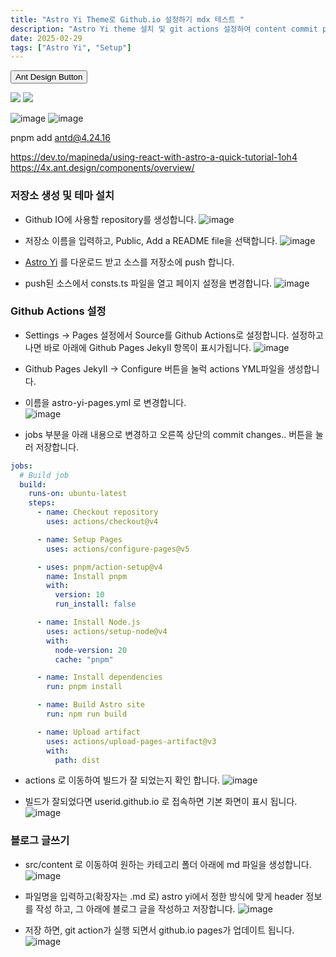 ```yaml
---
title: "Astro Yi Theme로 Github.io 설정하기 mdx 테스트 "
description: "Astro Yi theme 설치 및 git actions 설정하여 content commit pages 발행 하는 방법을 설명합니다.  "
date: 2025-02-29
tags: ["Astro Yi", "Setup"]
---
```




<Button type="primary">Ant Design Button</Button>

<Image
    width={200}
    src="https://github.com/user-attachments/assets/46ffe4fc-d633-4b7b-bb91-d0078973e07f"
  />
<Image
    width={200}
    src="https://github.com/user-attachments/assets/a3f1be1c-24a2-4758-894d-919f7270c0ba"
  />  

![image](https://github.com/user-attachments/assets/46ffe4fc-d633-4b7b-bb91-d0078973e07f)
![image](https://github.com/user-attachments/assets/a3f1be1c-24a2-4758-894d-919f7270c0ba)

pnpm add antd@4.24.16

https://dev.to/mapineda/using-react-with-astro-a-quick-tutorial-1oh4
https://4x.ant.design/components/overview/

### 저장소 생성 및 테마 설치

- Github IO에 사용할 repository를 생성합니다.
  ![image](https://github.com/user-attachments/assets/f701db4f-df6b-4bd0-8f66-5f8137e734d2)

- 저장소 이름을 입력하고, Public, Add a README file을 선택합니다.
  ![image](https://github.com/user-attachments/assets/34ab71c9-eeb2-476d-b80a-a6f2eb4705d6)

- [Astro Yi](https://github.com/cirry/astro-yi) 를 다운로드 받고 소스를 저장소에 push 합니다.

- push된 소스에서 consts.ts 파일을 열고 페이지 설정을 변경합니다.
  ![image](https://github.com/user-attachments/assets/7abe04c8-5491-4a01-94e1-cb85a4597fb6)

### Github Actions 설정

- Settings -> Pages 설정에서 Source를 Github Actions로 설정합니다. 설정하고 나면 바로 아래에 Github Pages JekyII 항목이 표시가됩니다.
  ![image](https://github.com/user-attachments/assets/c2ae76be-9f57-44fc-8c44-db7ec0708f41)

- Github Pages JekyII -> Configure 버튼을 눌럭 actions YML파일을 생성합니다.

- 이름을 astro-yi-pages.yml 로 변경합니다.  
  ![image](https://github.com/user-attachments/assets/d17d60b5-c67e-40c0-adf0-91a2fc1fa3c8)

- jobs 부분을 아래 내용으로 변경하고 오른쪽 상단의 commit changes.. 버튼을 눌러 저장합니다.

```yml
jobs:
  # Build job
  build:
    runs-on: ubuntu-latest
    steps:
      - name: Checkout repository
        uses: actions/checkout@v4

      - name: Setup Pages
        uses: actions/configure-pages@v5

      - uses: pnpm/action-setup@v4
        name: Install pnpm
        with:
          version: 10
          run_install: false

      - name: Install Node.js
        uses: actions/setup-node@v4
        with:
          node-version: 20
          cache: "pnpm"

      - name: Install dependencies
        run: pnpm install

      - name: Build Astro site
        run: npm run build

      - name: Upload artifact
        uses: actions/upload-pages-artifact@v3
        with:
          path: dist
```

- actions 로 이동하여 빌드가 잘 되었는지 확인 합니다.
  ![image](https://github.com/user-attachments/assets/f99951ea-f654-4259-b66d-3b922e0b2bcb)

- 빌드가 잘되었다면 userid.github.io 로 접속하면 기본 화면이 표시 됩니다.
  ![image](https://github.com/user-attachments/assets/0eb2c9c2-5e6d-4c46-a1cf-57e06913775f)

### 블로그 글쓰기

- src/content 로 이동하여 원하는 카테고리 폴더 아래에 md 파일을 생성합니다.
  ![image](https://github.com/user-attachments/assets/e5602423-6a0f-4504-b78b-5f50633c68e0)

- 파일명을 입력하고(확장자는 .md 로) astro yi에서 정한 방식에 맞게 header 정보를 작성 하고, 그 아래에 블로그 글을 작성하고 저장합니다.
  ![image](https://github.com/user-attachments/assets/db475244-adcb-48f5-a405-861c5e274040)

- 저장 하면, git action가 실행 되면서 github.io pages가 업데이트 됩니다.
  ![image](https://github.com/user-attachments/assets/66a04af5-4ef1-4532-a6c7-7ac0d8ae72f2)
